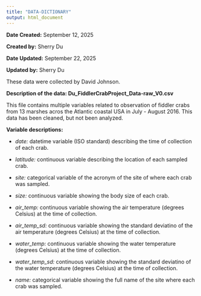 ```yaml
---
title: "DATA-DICTIONARY"
output: html_document
---
```


**Date Created:** September 12, 2025

**Created by:** Sherry Du

**Date Updated:** September 22, 2025

**Updated by:** Sherry Du

These data were collected by David Johnson.

**Description of the data: Du_FiddlerCrabProject_Data-raw_V0.csv**

This file contains multiple variables related to observation of fiddler crabs from 13 marshes acros the Atlantic coastal USA in July - August 2016. This data has been cleaned, but not been analyzed.

**Variable descriptions:**

* *date:* datetime variable (ISO standard) describing the time of collection of each crab.

* *latitude:* continuous variable describing the location of each sampled crab.

* *site:* categorical variable of the acronym of the site of where each crab was sampled.

* *size:* continuous variable showing the body size of each crab.

* *air_temp:* continuous variable showing the air temperature (degrees Celsius) at the time of collection.

* *air_temp_sd:* continuous variable showing the standard deviatino of the air temperature (degrees Celsius) at the time of collection.

* *water_temp:* continuous variable showing the water temperature (degrees Celsius) at the time of collection.

* *water_temp_sd:* continuous variable showing the standard deviatino of the water temperature (degrees Celsius) at the time of collection.

* *name:* categorical variable showing the full name of the site where each crab was sampled.
